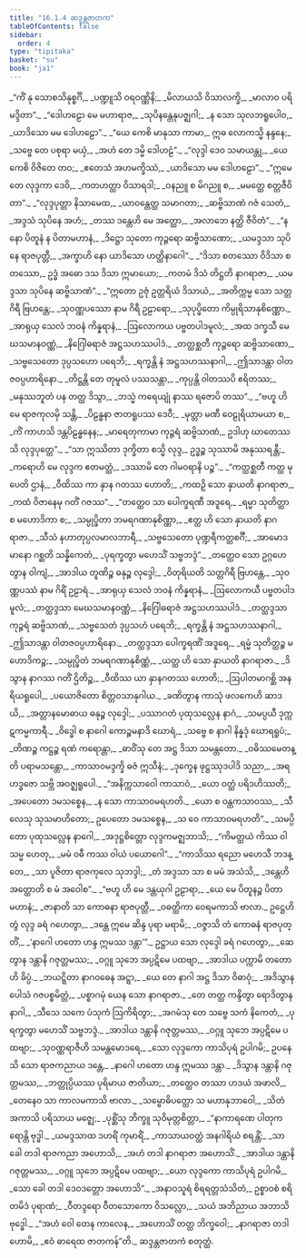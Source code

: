 ```yaml
---
title: "16.1.4 ဆဒ္ဒန္တဇာတက"
tableOfContents: false
sidebar:
  order: 4
type: "tipitaka"
basket: "su"
book: "ja1"
---
```



<DynamicBreadcrumb />

<Division number="97" book="ja1" e="ch" v="22" p="371">

<Paragraph number="3355" type="verses" book="ja1">
_“ကိံ နု သောစသိနုစ္စင်္ဂိ,_  
_ပဏ္ဍူသိ ဝရဝဏ္ဏိနိ;_  
_မိလာယသိ ဝိသာလက္ခိ,_  
_မာလာဝ ပရိမဒ္ဒိတာ”._  

</Paragraph>

</Division>
<Division number="98" book="ja1" e="ch" v="22" p="371">

<Paragraph number="3356" type="verses" book="ja1">
_“ဒေါဟဠော မေ မဟာရာဇ,_  
_သုပိနန္တေနုပဇ္ဈဂါ;_  
_န သော သုလဘရူပေါဝ,_  
_ယာဒိသော မမ ဒေါဟဠော”._  

</Paragraph>

</Division>
<Division number="99" book="ja1" e="ch" v="22" p="371">

<Paragraph number="3357" type="verses" book="ja1">
_“ယေ ကေစိ မာနုသာ ကာမာ,_  
ဣဓ လောကသ္မိ နန္ဒနေ;_  
_သဗ္ဗေ တေ ပစုရာ မယှံ,_  
_အဟံ တေ ဒမ္မိ ဒေါဟဠံ”._  

</Paragraph>

</Division>
<Division number="100" book="ja1" e="ch" v="22" p="371">

<Paragraph number="3358" type="verses" book="ja1">
_“လုဒ္ဒါ ဒေဝ သမာယန္တု,_  
_ယေ ကေစိ ဝိဇိတေ တဝ;_  
_ဧတေသံ အဟမက္ခိဿံ,_  
_ယာဒိသော မမ ဒေါဟဠော”._  

</Paragraph>

</Division>
<Division number="101" book="ja1" e="ch" v="22" p="371">

<Paragraph number="3359" type="verses" book="ja1">
_“ဣမေ တေ လုဒ္ဒကာ ဒေဝိ,_  
_ကတဟတ္ထာ ဝိသာရဒါ;_  
_ဝနညူ စ မိဂညူ စ,_  
_မမတ္ထေ စတ္တဇီဝိတာ”._  

</Paragraph>

</Division>
<Division number="102" book="ja1" e="ch" v="22" p="371">

<Paragraph number="3360" type="verses" book="ja1">
_“လုဒ္ဒပုတ္တာ နိသာမေထ,_  
_ယာဝန္တေတ္ထ သမာဂတာ;_  
_ဆဗ္ဗိသာဏံ ဂဇံ သေတံ,_  
_အဒ္ဒသံ သုပိနေ အဟံ;_  
_တဿ ဒန္တေဟိ မေ အတ္ထော,_  
_အလာဘေ နတ္ထိ ဇီဝိတံ”._  

</Paragraph>

</Division>
<Division number="103" book="ja1" e="ch" v="22" p="371">

<Paragraph number="3361" type="verses" book="ja1">
_“န နော ပိတူနံ န ပိတာမဟာနံ,_  
_ဒိဋ္ဌော သုတော ကုဉ္ဇရော ဆဗ္ဗိသာဏော;_  
_ယမဒ္ဒသာ သုပိနေ ရာဇပုတ္တီ,_  
_အက္ခာဟိ နော ယာဒိသော ဟတ္ထိနာဂေါ”._  

</Paragraph>

</Division>
<Division number="104" book="ja1" e="ch" v="22" p="371">

<Paragraph number="3362" type="verses" book="ja1">
_“ဒိသာ စတဿော ဝိဒိသာ စတဿော,_  
ဥဒ္ဓံ အဓော ဒသ ဒိသာ ဣမာယော;_  
_ကတမံ ဒိသံ တိဋ္ဌတိ နာဂရာဇာ,_  
_ယမဒ္ဒသာ သုပိနေ ဆဗ္ဗိသာဏံ”._  

</Paragraph>

</Division>
<Division number="105" book="ja1" e="ch" v="22" p="371">

<Paragraph number="3363" type="verses" book="ja1">
_“ဣတော ဥဇုံ ဥတ္တရိယံ ဒိသာယံ,_  
_အတိက္ကမ္မ သော သတ္တဂိရီ ဗြဟန္တေ;_  
_သုဝဏ္ဏပဿော နာမ ဂိရီ ဥဠာရော,_  
_သုပုပ္ဖိတော ကိမ္ပုရိသာနုစိဏ္ဏော._  

</Paragraph>

</Division>
<Division number="106" book="ja1" e="ch" v="22" p="372">

<Paragraph number="3364" type="verses" book="ja1">
_အာရုယှ သေလံ ဘဝနံ ကိန္နရာနံ,_  
_ဩလောကယ ပဗ္ဗတပါဒမူလံ;_  
_အထ ဒက္ခသီ မေဃသမာနဝဏ္ဏံ,_  
_နိဂြေါဓရာဇံ အဋ္ဌသဟဿပါဒံ._  

</Paragraph>

</Division>
<Division number="107" book="ja1" e="ch" v="22" p="372">

<Paragraph number="3365" type="verses" book="ja1">
_တတ္ထစ္ဆတီ ကုဉ္ဇရော ဆဗ္ဗိသာဏော,_  
_သဗ္ဗသေတော ဒုပ္ပသဟော ပရေဘိ;_  
_ရက္ခန္တိ နံ အဋ္ဌသဟဿနာဂါ,_  
_ဤသာဒန္တာ ဝါတဇဝပ္ပဟာရိနော._  

</Paragraph>

</Division>
<Division number="108" book="ja1" e="ch" v="22" p="372">

<Paragraph number="3366" type="verses" book="ja1">
_တိဋ္ဌန္တိ တေ တုမူလံ ပဿသန္တာ,_  
_ကုပ္ပန္တိ ဝါတဿပိ ဧရိတဿ;_  
_မနုဿဘူတံ ပန တတ္ထ ဒိသွာ,_  
_ဘသ္မံ ကရေယျုံ နာဿ ရဇောပိ တဿ”._  

</Paragraph>

</Division>
<Division number="109" book="ja1" e="ch" v="22" p="372">

<Paragraph number="3367" type="verses" book="ja1">
_“ဗဟူ ဟိမေ ရာဇကုလမှိ သန္တိ,_  
_ပိဠန္ဓနာ ဇာတရူပဿ ဒေဝီ;_  
_မုတ္တာ မဏီ ဝေဠုရိယာမယာ စ,_  
_ကိံ ကာဟသိ ဒန္တပိဠန္ဓနေန;_  
_မာရေတုကာမာ ကုဉ္ဇရံ ဆဗ္ဗိသာဏံ,_  
ဥဒါဟု ဃာတေဿသိ လုဒ္ဒပုတ္တေ”._  

</Paragraph>

</Division>
<Division number="110" book="ja1" e="ch" v="22" p="372">

<Paragraph number="3368" type="verses" book="ja1">
_“သာ ဣဿိတာ ဒုက္ခိတာ စသ္မိ လုဒ္ဒ,_  
ဥဒ္ဓဉ္စ သုဿာမိ အနုဿရန္တီ;_  
_ကရောဟိ မေ လုဒ္ဒက ဧတမတ္ထံ,_  
_ဒဿာမိ တေ ဂါမဝရာနိ ပဉ္စ”._  

</Paragraph>

</Division>
<Division number="111" book="ja1" e="ch" v="22" p="372">

<Paragraph number="3369" type="verses" book="ja1">
_“ကတ္ထစ္ဆတီ ကတ္ထ မုပေတိ ဌာနံ,_  
_ဝီထိဿ ကာ နှာန ဂတဿ ဟောတိ;_  
_ကထဉှိ သော နှာယတိ နာဂရာဇာ,_  
_ကထံ ဝိဇာနေမု ဂတိံ ဂဇဿ”._  

</Paragraph>

</Division>
<Division number="112" book="ja1" e="ch" v="22" p="373">

<Paragraph number="3370" type="verses" book="ja1">
_“တတ္ထေဝ သာ ပေါက္ခရဏီ အဒူရေ,_  
_ရမ္မာ သုတိတ္ထာ စ မဟောဒိကာ စ;_  
_သမ္ပုပ္ဖိတာ ဘမရဂဏာနုစိဏ္ဏာ,_  
_ဧတ္ထ ဟိ သော နှာယတိ နာဂရာဇာ._  

</Paragraph>

</Division>
<Division number="113" book="ja1" e="ch" v="22" p="373">

<Paragraph number="3371" type="verses" book="ja1">
_သီသံ နဟာတုပ္ပလမာလဘာရီ,_  
_သဗ္ဗသေတော ပုဏ္ဍရီကတ္တစင်္ဂီ;_  
_အာမောဒမာနော ဂစ္ဆတိ သန္နိကေတံ,_  
_ပုရက္ခတွာ မဟေသိံ သဗ္ဗဘဒ္ဒံ”._  

</Paragraph>

</Division>
<Division number="114" book="ja1" e="ch" v="22" p="373">

<Paragraph number="3372" type="verses" book="ja1">
_တတ္ထေဝ သော ဥဂ္ဂဟေတွာန ဝါကျံ,_  
_အာဒါယ တူဏိဉ္စ ဓနုဉ္စ လုဒ္ဒေါ;_  
_ဝိတုရိယတိ သတ္တဂိရီ ဗြဟန္တေ,_  
_သုဝဏ္ဏပဿံ နာမ ဂိရိံ ဥဠာရံ._  

</Paragraph>

</Division>
<Division number="115" book="ja1" e="ch" v="22" p="373">

<Paragraph number="3373" type="verses" book="ja1">
_အာရုယှ သေလံ ဘဝနံ ကိန္နရာနံ,_  
_ဩလောကယီ ပဗ္ဗတပါဒမူလံ;_  
_တတ္ထဒ္ဒသာ မေဃသမာနဝဏ္ဏံ,_  
_နိဂြေါဓရာဇံ အဋ္ဌသဟဿပါဒံ._  

</Paragraph>

</Division>
<Division number="116" book="ja1" e="ch" v="22" p="373">

<Paragraph number="3374" type="verses" book="ja1">
_တတ္ထဒ္ဒသာ ကုဉ္ဇရံ ဆဗ္ဗိသာဏံ,_  
_သဗ္ဗသေတံ ဒုပ္ပသဟံ ပရေဘိ;_  
_ရက္ခန္တိ နံ အဋ္ဌသဟဿနာဂါ,_  
_ဤသာဒန္တာ ဝါတဇဝပ္ပဟာရိနော._  

</Paragraph>

</Division>
<Division number="117" book="ja1" e="ch" v="22" p="373">

<Paragraph number="3375" type="verses" book="ja1">
_တတ္ထဒ္ဒသာ ပေါက္ခရဏိံ အဒူရေ,_  
_ရမ္မံ သုတိတ္ထဉ္စ မဟောဒိကဉ္စ;_  
_သမ္ပုပ္ဖိတံ ဘမရဂဏာနုစိဏ္ဏံ,_  
_ယတ္ထ ဟိ သော နှာယတိ နာဂရာဇာ._  

</Paragraph>

</Division>
<Division number="118" book="ja1" e="ch" v="22" p="373">

<Paragraph number="3376" type="verses" book="ja1">
_ဒိသွာန နာဂဿ ဂတိံ ဌိတိဉ္စ,_  
_ဝီထိဿ ယာ နှာနဂတဿ ဟောတိ;_  
_ဩပါတမာဂစ္ဆိ အနရိယရူပေါ,_  
_ပယောဇိတော စိတ္တဝသာနုဂါယ._  

</Paragraph>

</Division>
<Division number="119" book="ja1" e="ch" v="22" p="374">

<Paragraph number="3377" type="verses" book="ja1">
_ခဏိတွာန ကာသုံ ဖလကေဟိ ဆာဒယိ,_  
_အတ္တာနမောဓာယ ဓနုဉ္စ လုဒ္ဒေါ;_  
_ပဿာဂတံ ပုထုသလ္လေန နာဂံ,_  
_သမပ္ပယီ ဒုက္ကဋကမ္မကာရီ._  

</Paragraph>

</Division>
<Division number="120" book="ja1" e="ch" v="22" p="374">

<Paragraph number="3378" type="verses" book="ja1">
_ဝိဒ္ဓေါ စ နာဂေါ ကောဉ္စမနာဒိ ဃောရံ,_  
_သဗ္ဗေ စ နာဂါ နိန္နဒုံ ဃောရရူပံ;_  
_တိဏဉ္စ ကဋ္ဌဉ္စ ရဏံ ကရောန္တာ,_  
_ဓာဝိံသု တေ အဋ္ဌ ဒိသာ သမန္တတော._  

</Paragraph>

</Division>
<Division number="121" book="ja1" e="ch" v="22" p="374">

<Paragraph number="3379" type="verses" book="ja1">
_ဝဓိဿမေတန္တိ ပရာမသန္တော,_  
_ကာသာဝမဒ္ဒက္ခိ ဓဇံ ဣသီနံ;_  
_ဒုက္ခေန ဖုဋ္ဌဿုဒပါဒိ သညာ,_  
_အရဟဒ္ဓဇော သဗ္ဘိ အဝဇ္ဈရူပေါ._  

</Paragraph>

</Division>
<Division number="122" book="ja1" e="ch" v="22" p="374">

<Paragraph number="3380" type="verses" book="ja1">
_“အနိက္ကသာဝေါ ကာသာဝံ,_  
_ယော ဝတ္ထံ ပရိဒဟိဿတိ;_  
_အပေတော ဒမသစ္စေန,_  
_န သော ကာသာဝမရဟတိ._  

</Paragraph>

</Division>
<Division number="123" book="ja1" e="ch" v="22" p="374">

<Paragraph number="3381" type="verses" book="ja1">
_ယော စ ဝန္တကသာဝဿ,_  
_သီလေသု သုသမာဟိတော;_  
ဥပေတော ဒမသစ္စေန,_  
_သ ဝေ ကာသာဝမရဟတိ”._  

</Paragraph>

</Division>
<Division number="124" book="ja1" e="ch" v="22" p="374">

<Paragraph number="3382" type="verses" book="ja1">
_သမပ္ပိတော ပုထုသလ္လေန နာဂေါ,_  
_အဒုဋ္ဌစိတ္တော လုဒ္ဒကမဇ္ဈဘာသိ;_  
_“ကိမတ္ထယံ ကိဿ ဝါ သမ္မ ဟေတု,_  
_မမံ ဝဓီ ကဿ ဝါယံ ပယောဂေါ”._  

</Paragraph>

</Division>
<Division number="125" book="ja1" e="ch" v="22" p="374">

<Paragraph number="3383" type="verses" book="ja1">
_“ကာသိဿ ရညော မဟေသီ ဘဒန္တေ,_  
_သာ ပူဇိတာ ရာဇကုလေ သုဘဒ္ဒါ;_  
_တံ အဒ္ဒသာ သာ စ မမံ အသံသိ,_  
_ဒန္တေဟိ အတ္ထောတိ စ မံ အဝေါစ”._  

</Paragraph>

</Division>
<Division number="126" book="ja1" e="ch" v="22" p="375">

<Paragraph number="3384" type="verses" book="ja1">
_“ဗဟူ ဟိ မေ ဒန္တယုဂါ ဥဠာရာ,_  
_ယေ မေ ပိတူနဉ္စ ပိတာမဟာနံ;_  
_ဇာနာတိ သာ ကောဓနာ ရာဇပုတ္တီ,_  
_ဝဓတ္ထိကာ ဝေရမကာသိ ဗာလာ._  

</Paragraph>

</Division>
<Division number="127" book="ja1" e="ch" v="22" p="375">

<Paragraph number="3385" type="verses" book="ja1">
ဥဋ္ဌေဟိ တွံ လုဒ္ဒ ခရံ ဂဟေတွာ,_  
_ဒန္တေ ဣမေ ဆိန္ဒ ပုရာ မရာမိ;_  
_ဝဇ္ဇာသိ တံ ကောဓနံ ရာဇပုတ္တိံ,_  
_‘နာဂေါ ဟတော ဟန္ဒ ဣမဿ ဒန္တာ’”._  

</Paragraph>

</Division>
<Division number="128" book="ja1" e="ch" v="22" p="375">

<Paragraph number="3386" type="verses" book="ja1">
ဥဋ္ဌာယ သော လုဒ္ဒေါ ခရံ ဂဟေတွာ,_  
_ဆေတွာန ဒန္တာနိ ဂဇုတ္တမဿ;_  
_ဝဂ္ဂူ သုဘေ အပ္ပဋိမေ ပထဗျာ,_  
_အာဒါယ ပက္ကာမိ တတော ဟိ ခိပ္ပံ._  

</Paragraph>

</Division>
<Division number="129" book="ja1" e="ch" v="22" p="375">

<Paragraph number="3387" type="verses" book="ja1">
_ဘယဋ္ဋိတာ နာဂဝဓေန အဋ္ဋာ,_  
_ယေ တေ နာဂါ အဋ္ဌ ဒိသာ ဝိဓာဝုံ;_  
_အဒိသွာန ပေါသံ ဂဇပစ္စမိတ္တံ,_  
_ပစ္စာဂမုံ ယေန သော နာဂရာဇာ._  

</Paragraph>

</Division>
<Division number="130" book="ja1" e="ch" v="22" p="375">

<Paragraph number="3388" type="verses" book="ja1">
_တေ တတ္ထ ကန္ဒိတွာ ရောဒိတွာန နာဂါ,_  
_သီသေ သကေ ပံသုကံ ဩကိရိတွာ;_  
_အဂမံသု တေ သဗ္ဗေ သကံ နိကေတံ,_  
_ပုရက္ခတွာ မဟေသိံ သဗ္ဗဘဒ္ဒံ._  

</Paragraph>

</Division>
<Division number="131" book="ja1" e="ch" v="22" p="375">

<Paragraph number="3389" type="verses" book="ja1">
_အာဒါယ ဒန္တာနိ ဂဇုတ္တမဿ,_  
_ဝဂ္ဂူ သုဘေ အပ္ပဋိမေ ပထဗျာ;_  
_သုဝဏ္ဏရာဇီဟိ သမန္တမောဒရေ,_  
_သော လုဒ္ဒကော ကာသိပုရံ ဥပါဂမိ;_  
ဥပနေသိ သော ရာဇကညာယ ဒန္တေ,_  
_နာဂေါ ဟတော ဟန္ဒ ဣမဿ ဒန္တာ._  

</Paragraph>

</Division>
<Division number="132" book="ja1" e="ch" v="22" p="376">

<Paragraph number="3390" type="verses" book="ja1">
_ဒိသွာန ဒန္တာနိ ဂဇုတ္တမဿ,_  
_ဘတ္တုပ္ပိယဿ ပုရိမာယ ဇာတိယာ;_  
_တတ္ထေဝ တဿာ ဟဒယံ အဖာလိ,_  
_တေနေဝ သာ ကာလမကာသိ ဗာလာ._  

</Paragraph>

</Division>
<Division number="133" book="ja1" e="ch" v="22" p="376">

<Paragraph number="3391" type="verses" book="ja1">
_သမ္ဗောဓိပတ္တော သ မဟာနုဘာဝေါ,_  
_သိတံ အကာသိ ပရိသာယ မဇ္ဈေ;_  
_ပုစ္ဆိံသု ဘိက္ခူ သုဝိမုတ္တစိတ္တာ,_  
_“နာကာရဏေ ပါတုကရောန္တိ ဗုဒ္ဓါ._  

</Paragraph>

</Division>
<Division number="134" book="ja1" e="ch" v="22" p="376">

<Paragraph number="3392" type="verses" book="ja1">
_ယမဒ္ဒသာထ ဒဟရိံ ကုမာရိံ,_  
_ကာသာယဝတ္ထံ အနဂါရိယံ စရန္တိံ;_  
_သာ ခေါ တဒါ ရာဇကညာ အဟောသိ,_  
_အဟံ တဒါ နာဂရာဇာ အဟောသိံ._  

</Paragraph>

</Division>
<Division number="135" book="ja1" e="ch" v="22" p="376">

<Paragraph number="3393" type="verses" book="ja1">
_အာဒါယ ဒန္တာနိ ဂဇုတ္တမဿ,_  
_ဝဂ္ဂူ သုဘေ အပ္ပဋိမေ ပထဗျာ;_  
_ယော လုဒ္ဒကော ကာသိပုရံ ဥပါဂမိ,_  
_သော ခေါ တဒါ ဒေဝဒတ္တော အဟောသိ”._  

</Paragraph>

</Division>
<Division number="136" book="ja1" e="ch" v="22" p="376">

<Paragraph number="3394" type="verses" book="ja1">
_အနာဝသူရံ စိရရတ္တသံသိတံ,_  
ဥစ္စာဝစံ စရိတမိဒံ ပုရာဏံ;_  
_ဝီတဒ္ဒရော ဝီတသောကော ဝိသလ္လော,_  
_သယံ အဘိညာယ အဘာသိ ဗုဒ္ဓေါ._  

</Paragraph>

</Division>
<Division number="137" book="ja1" e="ch" v="22" p="376">

<Paragraph number="3395" type="verses" book="ja1">
_“အဟံ ဝေါ တေန ကာလေန,_  
_အဟောသိံ တတ္ထ ဘိက္ခဝေါ;_  
_နာဂရာဇာ တဒါ ဟောမိ,_  
_ဧဝံ ဓာရေထ ဇာတကန်”တိ._  


</Paragraph>
</Division>

<Paragraph number="3396" type="center" book="ja1">
ဆဒ္ဒန္တဇာတကံ စတုတ္ထံ.
</Paragraph>
